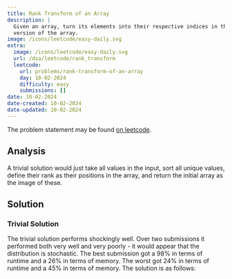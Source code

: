 ```yaml
---
title: Rank Transform of an Array
description: |
  Given an array, turn its elements into their respective indices in the sorted
  version of the array.
image: /icons/leetcode/easy-daily.svg
extra:
  image: /icons/leetcode/easy-daily.svg
  url: /dsa/leetcode/rank_transform
  leetcode:
    url: problems/rank-transform-of-an-array
    day: 10-02-2024
    difficulty: easy
    submissions: []
date: 10-02-2024
date-created: 10-02-2024
date-updated: 10-02-2024
---
```



The problem statement may be found [on leetcode](https://leetcode.com/problems/rank-transform-of-an-array/description/?envType=daily-question&envId=2024-10-02).


## Analysis

A trivial solution would just take all values in the input, sort all unique 
values, define their rank as their positions in the array, and return the 
initial array as the image of these.


## Solution

### Trivial Solution

The trivial solution performs shockingly well. Over two submissions it 
performed both very well and very poorly - it would appear that the 
distribution is stochastic. The best submission got a $98\%$ in terms of 
runtime and a $26\%$ in terms of memory. The worst got $24\%$ in terms of 
runtime and a $45\%$ in terms of memory. The solution is as follows:


```.python
```

